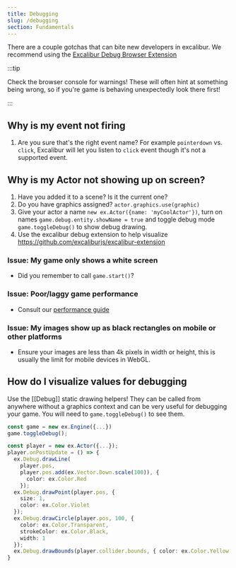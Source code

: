 ```yaml
---
title: Debugging
slug: /debugging
section: Fundamentals
---
```


There are a couple gotchas that can bite new developers in excalibur. We recommend using the [Excalibur Debug Browser Extension](https://github.com/excaliburjs/excalibur-extension)

:::tip

Check the browser console for warnings! These will often hint at something being wrong, so if you're game is behaving unexpectedly look there first!

:::

## Why is my event not firing

1. Are you sure that's the right event name? For example `pointerdown` vs. `click`, Excalibur will let you listen to `click` event though it's not a supported event.

## Why is my Actor not showing up on screen?

1. Have you added it to a scene? Is it the current one?
2. Do you have graphics assigned? `actor.graphics.use(graphic)`
3. Give your actor a name `new ex.Actor({name: 'myCoolActor'})`, turn on names `game.debug.entity.showName = true` and toggle debug mode `game.toggleDebug()` to show debug drawing.
4. Use the excalibur debug extension to help visualize https://github.com/excaliburjs/excalibur-extension

### Issue: My game only shows a white screen

- Did you remember to call `game.start()`?

### Issue: Poor/laggy game performance

- Consult our [performance guide](/docs/performance)

### Issue: My images show up as black rectangles on mobile or other platforms

- Ensure your images are less than 4k pixels in width or height, this is usually the limit for mobile devices in WebGL.

## How do I visualize values for debugging

Use the [[Debug]] static drawing helpers! They can be called from anywhere without a graphics context and can be very useful for debugging your game. You will need to `game.toggleDebug()` to see them.

```typescript
const game = new ex.Engine({...})
game.toggleDebug();

const player = new ex.Actor({...});
player.onPostUpdate = () => {
  ex.Debug.drawLine(
    player.pos,
    player.pos.add(ex.Vector.Down.scale(100)), {
      color: ex.Color.Red
    });
  ex.Debug.drawPoint(player.pos, {
    size: 1,
    color: ex.Color.Violet
  });
  ex.Debug.drawCircle(player.pos, 100, {
    color: ex.Color.Transparent,
    strokeColor: ex.Color.Black,
    width: 1
  });
  ex.Debug.drawBounds(player.collider.bounds, { color: ex.Color.Yellow });
}

```
